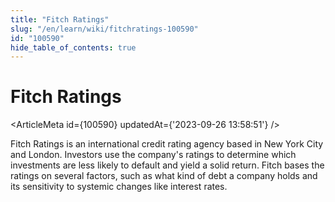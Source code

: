 ```yaml
---
title: "Fitch Ratings"
slug: "/en/learn/wiki/fitchratings-100590"
id: "100590"
hide_table_of_contents: true
---
```



# Fitch Ratings

<ArticleMeta id={100590} updatedAt={'2023-09-26 13:58:51'} />
<div className='border-solid border-b border-t-0 my-4 border-[var(--ifm-color-gray-300)]' />

Fitch Ratings is an international credit rating agency based in New York City and London. Investors use the company's ratings to determine which investments are less likely to default and yield a solid return. Fitch bases the ratings on several factors, such as what kind of debt a company holds and its sensitivity to systemic changes like interest rates.
